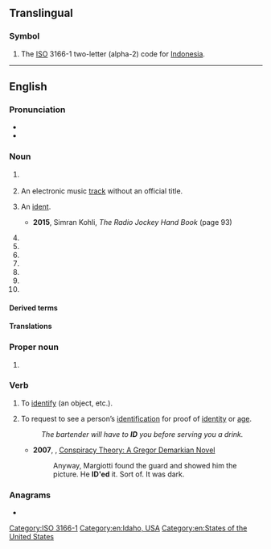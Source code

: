 {{also|Appendix:Variations of "id"}}
{{character info|🆔}}
==Translingual==
{{emojibox|🆔}}

===Symbol===
{{head|mul|symbol}}

# The [[ISO]] 3166-1 two-letter (alpha-2) code for [[Indonesia]].


[[Category:ISO 3166-1]]

----

==English==

===Pronunciation===
* {{IPA|en|/aɪˈdiː/}}
* {{audio|en|LL-Q1860 (eng)-Vealhurl-ID.wav|Audio (UK)}}

===Noun===
{{en-noun|~}}

# {{abbreviation of|en|[[identification]] / [[identity]] [[document]]}}
#: {{ux|en|Show me your '''ID'''.}}
# {{lb|en|music}} An electronic music [[track]] without an official title.
# {{lb|en|radio|television}} An [[ident]].
#* '''2015''', Simran Kohli, ''The Radio Jockey Hand Book'' (page 93)
#*: {{quote|en|If not done at the top of the hour, however, the station '''ID''' should come at the next possible break in the programme.}}
# {{abbreviation of|en|identifier}}
# {{initialism of|en|intelligent design}}
# {{initialism of|en|industrial design}}
# {{initialism of|en|inside diameter}}
# {{initialism of|en|inner diameter}}
# {{initialism of|en|internal diameter}}
# {{initialism of|en|industry discount}}

====Derived terms====
{{der3|en|caller ID|ID card|IDer|UID|user ID}}

====Translations====
{{trans-see|identification or identity documentation|ID card}}

===Proper noun===
{{en-proper noun}}

# {{abbreviation of|en|Idaho}}

===Verb===
{{en-verb|pres_3sg2=ID's|pres_ptc2=ID'ing|past2=ID'ed|past3=ID'd}}

# {{lb|en|transitive}} To [[identify]] (an object, etc.).
#: {{ux|en|Police have been unable to '''ID''' the body found in the river.}}
# {{lb|en|transitive}} To request to see a person’s [[identification]] for proof of [[identity]] or [[age]].
#: ''The bartender will have to '''ID''' you before serving you a drink.''
#* '''2007''', {{w|Jane Haddam}}, [https://books.google.com/books?id=zWvJLaK7teMC&pg=PA348&dq=%22he+ID%27ed%22&hl=en&sa=X&ved=0ahUKEwjl6sWGz5fMAhVPymMKHYI9Af84ChDoAQhEMAc#v=onepage&q=%22he%20ID'ed%22&f=false Conspiracy Theory: A Gregor Demarkian Novel]
#*: Anyway, Margiotti found the guard and showed him the picture. He '''ID'ed''' it. Sort of. It was dark.

===Anagrams===
* {{anagrams|en|a=di|DI|Di|dI|di|di-}}

[[Category:en:Idaho, USA]]
[[Category:en:States of the United States]]
